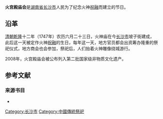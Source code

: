 {{中国非物质文化遗产
|名称 = 火宫殿庙会
|序号 = 
|编号项目 = 
|分类 = 民俗
|申报地区或单位 = [[湖南省|湖南省]][[长沙市|长沙市]]
|登录时间 = 2008年
|省区市1 =湖南
}}
'''火宫殿庙会'''是[[湖南省|湖南省]][[长沙市|长沙市]]人民为了纪念火神[[祝融|祝融]]而建立的节日。{{sfnb|王习加|2014|p=32}}

==沿革==
[[清朝|清朝]][[乾隆|乾隆]]十二年（1747年）农历六月二十三日，火神庙在今[[长沙市|长沙市]]坡子街建成，此后这一天被定作火神[[祝融|祝融]]的生日，每年这一天，地方官员都会出资筹办隆重的祭祀仪式，地方商会也会参加，祭祀后，人们抬着火神雕像绕城游行。{{sfnb|王习加|2014|p=33}}

2008年，火宫殿庙会被公布列入第二批国家级非物质文化遗产。{{sfnb|王习加|2014|p=33}}

==参考文献==
{{reflist}}

===来源书目===
*{{cite book |editor1=王习加 |title=《长沙史话》 |chapter=非物质文化遗产 |year=2014 |publisher=社会科学文献出版社 |location=北京市 |isbn=978-7-5097-6662-0|ref=harv}}

{{湖南国家级非物质文化遗产}}
{{长沙市}}

{{DEFAULTSORT:Huo火宫殿}}
[[Category:长沙市|Category:长沙市]]
[[Category:中國傳統祭祀|Category:中國傳統祭祀]]